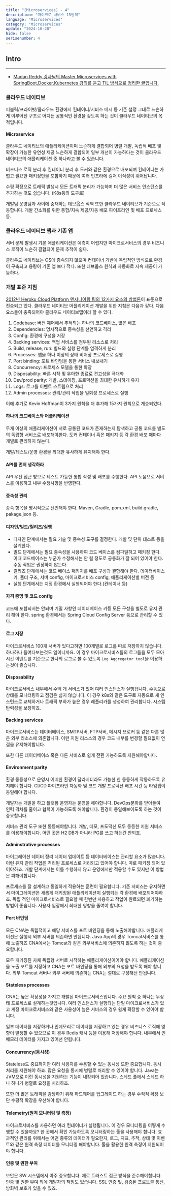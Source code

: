 ```yaml
---
title: "[Microservices] - 4"
description: "마이크로 서비스 15원칙"
language: "Microservices"
category: "Microservices"
update: "2024-10-28"
hide: false
serisenumber: 4
---
```

## Intro
---
- [Madan Reddy 강사님의 Master Microservices with SpringBoot,Docker,Kubernetes 강의를 듣고 TIL 방식으로 정리한 글입니다.](https://www.udemy.com/course/master-microservices-with-spring-docker-kubernetes/)

### 클라우드 네이티브
퍼블릭/프라이빗/클라우드 환경에서 컨테이너/서비스 메시 등 기존 설정 그대로 느슨하게 이루어진 구조로 어디든 공통적인 환경을 갖도록 하는 것이 클라우드 네이티브의 목적입니다.

#### Microservice
클라우드 네이티브의 애플리케이션이며 느슨하게 결합되어 병렬 개발, 독립적 배포 및 확장이 가능한 유연성 제공 느슨하게 결합되어 일부 개선이 가능하다는 것이 클라우드 네이티브의 애플리케이션 중 하나라고 볼 수 있습니다.

비즈니스 로직 분리 후 컨테이너 분리 후 도커와 같은 환경으로 배포되며 컨테이너는 가볍고 필요한 패키징만을 포함하기 때문에 여러 인프라에 걸쳐 이식성이 뛰어납니다.

수평 확장으로 트래픽 발생시 모든 트래픽 분리가 가능하며 더 많은 서비스 인스턴스를 추가하는 것도 쉽습니다. (K8s등의 도구로)

개발팀 운영팀과 사이에 중재하는 데브옵스 직책 또한 클라우드 네이티브가 기준으로 작동합니다. 개발 간소화를 위한 통합/지속 제공/자동 배포 파이프라인 및 배포 프로세스 등.

### 클라우드 네이티브 앱과 기존 앱

서버 문제 발생시 기본 애플리케이션은 예측이 어렵지만 마이크로서비스의 경우 비즈니스 로직이 느슨히 결합되어 문제 추적이 쉽다.

클라우드 네이티브는 OS에 종속되지 않으며 컨테이너 기반에 독립적인 방식으로 환경이 구축되고 용량이 기존 앱 보다 적다. 또한 데브옵스 원칙과 자동화로 지속 제공이 가능하다.

### 개발 표준 지침
[2012년 Heroku Cloud Platform 엔지니어링 팀의 12가지 요소의 방법론](https://12factor.net/)이 표준으로 전승되고 있다.
클라우드 네이티브 어플리케이션 개발을 위한 지침은 다음과 같다. 다음 요소들이 충족되어야 클라우드 네이티브앱이라 할 수 있다.

1. Codebase: 버전 제어에서 추적되는 하나의 코드베이스, 많은 배포
2. Dependencies: 명시적으로 종속성을 선언하고 격리
3. Config: 환경에 구성을 저장
4. Backing services: 백업 서비스를 첨부된 리소스로 처리
5. Build, release, run: 빌드와 실행 단계를 엄격하게 분리
6. Processes: 앱을 하나 이상의 상태 비저장 프로세스로 실행
7. Port binding: 포트 바인딩을 통한 서비스 내보내기
8. Concurrency: 프로세스 모델을 통한 확장
9. Disposability: 빠른 시작 및 우아한 종료로 견고성을 극대화
10. Dev/prod parity: 개발, 스테이징, 프로덕션을 최대한 유사하게 유지
11. Logs: 로그를 이벤트 스트림으로 처리
12. Admin processes: 관리/관리 작업을 일회성 프로세스로 실행

이에 추가로 Kevin Hoffman이 3가지 원칙을 더 추가해 15가지 원칙으로 계승되었다.

#### 하나의 코드베이스와 어플리케이션
두개 이상의 애플리케이션이 서로 공통된 코드가 존재하는지 탐색하고 공통 코드를 별도의 독립형 서비스로 배포해야한다. 도커 컨테이너 혹은 패키지 등 각 환경 배포 때마다 개별로 관리하지 않는다.

개발/테스트/운영 환경을 최대한 유사하게 유지해야 한다.

#### API를 먼저 생각하라
API 우선 접근 방으로 테스트 가능한 통합 작성 및 배포를 수행한다. API 도움으로 서비스를 이용하고 내부 수정사항을 반영한다.

#### 종속성 관리
종속 항목을 명시적으로 선언해야 한다. Maven, Gradle, pom.xml, build.gradle, pakage.json 등.

#### 디자인/빌드/릴리즈/실행
- 디자인 단계에서는 필요 기술 및 종속성 도구를 결정한다. 개발 및 단위 테스트 등을 설계한다.
- 빌드 단계에서는 필요 종속성을 사용하여 코드 베이스를 컴파일하고 패키징 한다. 이때 코드베이스는 누군가 수정해서는 안 될 정도로 공통화가 잘 되어 있어야 한다. 수동 작업은 권장하지 않는다.
- 릴리즈 단계에서는 코드 베이스 패키지를 배포 구성과 결합해야 한다. 데이터베이스 키, 폴더 구조, 서버 config, 마이크로서비스 config, 애플리케이션별 버전 등
- 실행 단계에서는 지정 환경에서 실행되어야 한다.(컨테이너 등)

#### 자격 증명 및 코드 config
코드에 포함되서는 안되며 기밀 사항인 데이터베이스 키등 모든 구성을 별도로 유지 관리 해야 한다. spring 환경에서는 Spring Cloud Config Server 등으로 관리할 수 있다.

#### 로그 저장
마이크로서비스 100개 서버가 있다고하면 100개별로 로그를 따로 저장하지 않습니다. 하나하나 들여다보는것도 일이니까요. 이 경우 마이크로서비스들의 로그들을 모두 모아 시간 이벤트를 기준으로 한나의 로그로 볼 수 있도록 `Log Aggregator tool`을 이용하는것이 좋습니다.

#### Disposability
마이크로서비스 내부에서 수백 개 서비스가 있어 여러 인스턴스가 실행됩니다. 수동으로 상태를 모니터링하고 점검은 쉽지 않습니다. 이 경우 k8s와 같은 도구로 자동으로 새 인스턴스로 교체하거나 트래픽 부하가 높은 경우 레플리카를 생성하여 관리합니다. 시스템 탄력성을 보장하죠.

#### Backing services
마이크로서비스는 데이터베이스, SMTP서버, FTP서버, 메시지 브로커 등 같은 다른 많은 외부 리소스에 의존합니다. 이런 지원 리소스의 경우 코드 내부를 변경할 필요없이 연결을 유지해야합니다.

또한 다른 데이터베이스 혹은 다른 서비스로 쉽게 전환 가능하도록 지원해야합니다.

#### Environment parity
환경 동등성으로 운영시 어떠한 환경이 달라지더라도 가능한 한 동등하게 작동하도록 유지해야 합니다. CI/CD 파이프라인 자동화 및 코드 개발 프로덕션 배포 시간 등 타임갭이 동일해야 합니다.

개발자는 개발을 하고 플랫폼 운영자는 운영을 해야합니다. DevOps문화를 받아들여 인력 격차를 줄이고 협력이 가능하도록 해야합니다. 환경이 동일해보이도록 하는 것이 중요합니다.

서비스 관리 도구 또한 동등해야합니다. 개발, 데모, 프도덕션 모두 동등한 지원 서비스를 이용해야합니다. 어떤 곳은 H2 DB가 아니라 PG를 쓰고 하는건 안되죠.

#### Adminstrative processes
마이그레이션 데이터 정리 데이터 업데이트 등 데이터베이스는 관리할 요소가 많습니다. 이런 유지 관리 작업은 격리된 프로세스로 처리되고 있어야 합니다. 따로 패키징 되어 있어야하죠. 개발 단계에서는 이를 수행하지 않고 운영에서만 적용할 수도 있지만 이 방법은 피해야합니다.

프로세스를 잘 설계하고 동일하게 적용하는 훈련이 필요합니다. 기존 서비스는 유지하면서 마이그레이션은 새롭게 패키징된 애플리케이션이 실행되는 각 환경에 배포되어야하죠. 독립 적인 마이크로서비스로 필요할 때 한번만 사용하고 작업이 완료되면 폐기하는 방법이 좋습니다. 사용자 입장에서 최대한 영향을 줄여야 합니다.

#### Port 바인딩
모든 CNA는 독립적이고 해당 서비스를 포트 바인딩을 통해 노출해야합니다. 애플리케이션은 실행시 외부 서버를 의존하면 안됩니다. Java App의 경우 Tomcat서비스를 통해 노출하죠 CNA에서는 Tomcat과 같은 외부서비스에 의존하지 않도록 하는 것이 중요합니다.

모두 패키징된 자체 독립형 서버로 시작하는 애플리케이션이어야 합니다. 애플리케이션을 노출 포트를 지정하고 CNA는 포트 바인딩을 통해 외부의 요청을 받도록 해야 합니다. 외부 Tomcat 서버나 외부 서버에 의존하는 CNA는 절대로 구성해선 안됩니다.

#### Stateless processes
CNA는 높은 확장성을 가지고 개발된 마이크로서비스입니다. 주요 원칙 중 하나는 무상태 프로세스로 설계하는것입니다. 여러 인스턴스가 실행되는 단일 마이크로서비스가 있고 계정 마이크로서비스와 같은 사용성이 높은 서비스의 경우 쉽게 확장할 수 있어야 합니다.

일부 데이터를 저장하거나 인메모리로 데이터를 저장하고 있는 경우 비즈니스 로직에 영향이 발생할 수 있으므로 이 경우 Redis 캐시 등을 이용해 저장해야 합니다. 내부에서 인메모리 데이터를 가지고 있어선 안됩니다.

#### Concurrency(동시성)
Stateless도 중요하지만 여러 사용자를 수용할 수 있는 동시성 또한 중요합니다. 동시 처리를 지원해야 하죠. 많은 요청을 동시에 병렬로 처리할 수 있어야 합니다. Java는 JVM으로 이런 동시성을 지원하는 기능이 내장되어 있습니다. 스레드 풀에서 스레드 하나 하나가 병렬로 요청을 처리하죠.

또한 더 많은 트래픽을 감당하기 위해 하드웨어를 업그레이드 하는 경우 수직적 확장 보단 수평적 확장을 우선해야 합니다.

#### Telemetry(원격 모니터링 및 측정)
마이크로서비스를 사용하면 여러 컨테이너가 실행됩니다. 이 경우 모니터링을 어떻게 수행할 수 있을까요? 한 곳에서 확인 가능하도록 모니터링하는 툴을 사용해야 합니다. 효과적인 관리를 위해서는 어떤 종류의 데이터가 필요한지, 로그, 지표, 추적, 상태 및 이벤트와 같은 원격 측정 데이터를 모니터링 해야합니다. 툴을 활용한 원격 측정이 지원되어야 합니다.

#### 인증 및 권한 부여
보안은 SW 시스템에서 아주 중요합니다. 제로 트러스트 접근 방식을 준수해야합니다. 인증 및 권한 부여 외에 개발자의 책임도 있습니다. SSL 인증 및, 검증된 프로토콜 통신, 방화벽 보호가 있을 수 있죠.

